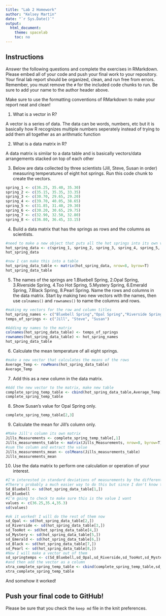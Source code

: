 ```yaml
---
title: "Lab 2 Homework"
author: "Kelsey Martin"
date: "`r Sys.Date()`"
output:
  html_document:
    theme: spacelab
    toc: no
---
```


## Instructions
Answer the following questions and complete the exercises in RMarkdown. Please embed all of your code and push your final work to your repository. Your final lab report should be organized, clean, and run free from errors. Remember, you must remove the `#` for the included code chunks to run. Be sure to add your name to the author header above.  

Make sure to use the formatting conventions of RMarkdown to make your report neat and clean!  

1. What is a vector in R?  

A vector is a series of data. The data can be words, numbers, etc but it is basically how R recognizes multiple numbers seperately instead of trying to add them all together as an arithmatic function

2. What is a data matrix in R?  

A data matrix is similar to a data table and is basically vectors/data arrangements stacked on top of each other

3. Below are data collected by three scientists (Jill, Steve, Susan in order) measuring temperatures of eight hot springs. Run this code chunk to create the vectors.  
```r
spring_1 <- c(36.25, 35.40, 35.30)
spring_2 <- c(35.15, 35.35, 33.35)
spring_3 <- c(30.70, 29.65, 29.20)
spring_4 <- c(39.70, 40.05, 38.65)
spring_5 <- c(31.85, 31.40, 29.30)
spring_6 <- c(30.20, 30.65, 29.75)
spring_7 <- c(32.90, 32.50, 32.80)
spring_8 <- c(36.80, 36.45, 33.15)
```

4. Build a data matrix that has the springs as rows and the columns as scientists.  
```r
#need to make a new object that puts all the hot springs into its own vector
hot_spring_data <- c(spring_1, spring_2, spring_3, spring_4, spring_5, spring_6, spring_7, spring_8)
hot_spring_data
```
```r
#now I can make this into a table
hot_spring_data_table <- matrix(hot_spring_data, nrow=8, byrow=T)
hot_spring_data_table
```




5. The names of the springs are 1.Bluebell Spring, 2.Opal Spring, 3.Riverside Spring, 4.Too Hot Spring, 5.Mystery Spring, 6.Emerald Spring, 7.Black Spring, 8.Pearl Spring. Name the rows and columns in the data matrix. Start by making two new vectors with the names, then use `colnames()` and `rownames()` to name the columns and rows.

```r
#making my vectors for the row and column titles
hot_spring_names <- c("Bluebell Spring","Opal Spring","Riverside Spring","Too Hot Spring","Mystery Spring", "Emerald Spring","Black Spring","Pearl Spring")
temps_of_springs <- c("Jill", "Steve", "Susan")
```

```r
#Adding my names to the matrix
colnames(hot_spring_data_table) <- temps_of_springs
rownames(hot_spring_data_table) <- hot_spring_names
hot_spring_data_table
```


6. Calculate the mean temperature of all eight springs.

```r
#make a new vector that calculates the means of the rows
Average_Temp <- rowMeans(hot_spring_data_table)
Average_Temp
```


7. Add this as a new column in the data matrix.  
```r
#Add the new vector to the matrix, make new table
complete_spring_temp_table <- cbind(hot_spring_data_table,Average_Temp)
complete_spring_temp_table

```

8. Show Susan's value for Opal Spring only.
```r
complete_spring_temp_table[2,3]
```

9. Calculate the mean for Jill's column only.  
```r
#Make Jill's column its own matrix
Jills_Measurements <- complete_spring_temp_table[,1]
Jills_measurements_table <- matrix(Jills_Measurements, nrow=8, byrow=T)
#sum the column and extract the value
Jills_measurements_mean <- colMeans(Jills_measurements_table)
Jills_measurements_mean
```



10. Use the data matrix to perform one calculation or operation of your interest.
```r
#I'm interested in standard deviations of measurements by the different scientists for each spring
#There's probably a much easier way to do this but since I don't know the function I am just going to find the sd of each row and make that a new vector to add to my table
Sd_Bluebell <- sd(hot_spring_data_table[1,])
Sd_Bluebell
#I'm going to check to make sure this is the value I want
values <- c(36.25,35.4,35.3)
sd(values)

```
```r
#ok it worked! I will do the rest of them now
sd_Opal <- sd(hot_spring_data_table[2,])
sd_Riverside <- sd(hot_spring_data_table[3,])
sd_TooHot <- sd(hot_spring_data_table[4,])
sd_Mystery <- sd(hot_spring_data_table[5,])
sd_Emerald <- sd(hot_spring_data_table[6,])
sd_Black <- sd(hot_spring_data_table[7,])
sd_Pearl <- sd(hot_spring_data_table[8,])
#Now I will make a vector out of them
sd_springtemps <- c(Sd_Bluebell,sd_Opal,sd_Riverside,sd_TooHot,sd_Mystery,sd_Emerald,sd_Black,sd_Pearl)
#and then add the vector as a column
xtra_complete_spring_temp_table <- cbind(complete_spring_temp_table,sd_springtemps)
xtra_complete_spring_temp_table
```
And somehow it worked!

## Push your final code to GitHub!
Please be sure that you check the `keep md` file in the knit preferences.  